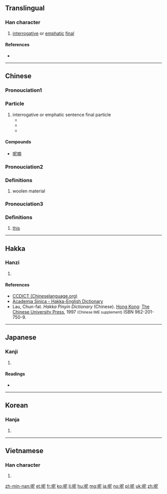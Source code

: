 {{zh-hanzi-box|呢}}
==Translingual==
{{stroke order|strokes=8}}

===Han character===
{{Han char|rn=30|rad=口|as=05|sn=8|four=6701<sub>1</sub>|canj=口尸心 (RSP)|ids=⿰[[口]][[尼]]}}

# [[interrogative]] or [[emphatic]] [[final]]

====References====
* {{Han ref|kx=0181.250|dkj=03430|dj=0399.310|hdz=10609.030|uh=5462|ud=21602|bh=A94F|bd=43343}}

----

==Chinese==
{{zh-hanzi-box|呢}}

===Pronouciation1===
{{zh-pron
|m=ne
|c=ne1
|cat=particle
}}

===Particle===
{{zh-particle}}

# interrogative or emphatic sentence final particle
#* {{zh-usex|耶和华 说，谁 告诉 你 赤身露体 呢？莫非 你 吃 了 我 吩咐 你 不可 吃 的 那 树 上的 果子 吗？|And he said, Who told thee that thou wast naked? Hast thou eaten of the tree, whereof I commanded thee that thou shouldest not eat?|link=y}}
#* {{zh-usex|你 呢？|'''How about''' you?|link=y}}
#* {{zh-usex|你 覺得 呢？|'''What do''' you think?|link=y}}

====Compounds====
* [[呢喃]]

===Pronouciation2===
{{zh-pron
|m=ní
|c=nei4
|cat=particle
}}

===Definitions===
# woolen material

===Pronouciation3===
{{zh-pron
|c=ni1,nei1
|cat=particle
}}

===Definitions===
# [[this]] {{n-g|same as [[邇]]}}

----

==Hakka==

===Hanzi===
{{hak-hanzi|poj=[[nî]] (ni<sup>5</sup>), [[nê]] (ne<sup>5</sup>)|gd=|hpy=ni2, ne2}}

# {{defn|lang=hak|sort=口05}}

====References====
*[http://www.chineselanguage.org/dictionaries/?mode=view&module=chardict&query=%E5%91%A2 CCDICT (Chineselanguage.org)]
*[http://minhakka.ling.sinica.edu.tw/bkg/hakyin/search.php?DETAIL=1&LIMIT=id=27122&dbname=su_tian_1&graph=2 Academia Sinica - Hakka-English Dictionary]
*Lau, Chun-fat. ''Hakka Pinyin Dictionary'' (Chinese). [[Hong Kong]]: [[w:Chinese University of Hong Kong|The Chinese University Press]], 1997 <small>(Chinese IME supplement)</small> ISBN 962-201-750-9.

----

==Japanese==

===Kanji===
{{ja-kanji|grade=|rs=口05}}

# {{defn|lang=ja|sort=口05}}

====Readings====
* {{ja-readings|on=[[じ]] (ji), [[に]] (ni)|kun=}}

----

==Korean==

===Hanja===
{{ko-hanja|hangeul=니|rv=ni|mr=ni}}

# {{defn|lang=ko|sort=口05}}

----

==Vietnamese==

===Han character===
{{vi-hantu|[[ni]], [[nài]], [[nấy]], [[nê]], [[nỉ]], [[nì]], [[này]]|rs=口05}}

# {{defn|lang=vi|sort=口05}}

[[zh-min-nan:呢]]
[[et:呢]]
[[fr:呢]]
[[ko:呢]]
[[li:呢]]
[[hu:呢]]
[[mg:呢]]
[[ja:呢]]
[[no:呢]]
[[pl:呢]]
[[uk:呢]]
[[zh:呢]]